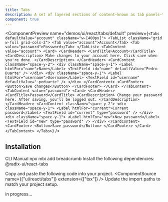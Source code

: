 ```yaml
---
title: Tabs
description: A set of layered sections of content—known as tab panels—that are displayed one at a time.
component: true
---
```


<ComponentPreview
  name="demos/ui/react/tabs/default"
  preview={`<Tabs defaultValue="account" className="w-[400px]">
         <TabList className="grid w-full grid-cols-2">
            <Tab value="account">Account</Tab>
            <Tab value="password">Password</Tab>
         </TabList>
         <TabContent value="account">
            <Card>
               <CardHeader>
                  <CardTitle>Account</CardTitle>
                  <CardDescription>
                     Make changes to your account here. Click save when you're done.
                  </CardDescription>
               </CardHeader>
               <CardContent className="space-y-2">
                  <div className="space-y-1">
                     <Label htmlFor="name">Name</Label>
                     <TextField id="name" defaultValue="Pedro Duarte" />
                  </div>
                  <div className="space-y-1">
                     <Label htmlFor="username">Username</Label>
                     <TextField id="username" defaultValue="~peduarte" />
                  </div>
               </CardContent>
               <CardFooter>
                  <Button>Save changes</Button>
               </CardFooter>
            </Card>
         </TabContent>
         <TabContent value="password">
            <Card>
               <CardHeader>
                  <CardTitle>Password</CardTitle>
                  <CardDescription>
                     Change your password here. After saving, you'll be logged out.
                  </CardDescription>
               </CardHeader>
               <CardContent className="space-y-2">
                  <div className="space-y-1">
                     <Label htmlFor="current">Current password</Label>
                     <TextField id="current" type="password" />
                  </div>
                  <div className="space-y-1">
                     <Label htmlFor="new">New password</Label>
                     <TextField id="new" type="password" />
                  </div>
               </CardContent>
               <CardFooter>
                  <Button>Save password</Button>
               </CardFooter>
            </Card>
         </TabContent>
      </Tabs>`}
/>

## Installation

<Tabs defaultValue="cli">
<TabsList>
<TabsTrigger value="cli">
CLI
</TabsTrigger>
<TabsTrigger value="manual">  
Manual
</TabsTrigger>
</TabsList>

<TabsContent value="cli">
<Bash>
<BashCommand>npx</BashCommand> mbi add breadcrumb
</Bash>
</TabsContent>

<TabsContent value="manual">
<Steps>
<Step className='flex items-center gap-2 mb-2'>Install the following dependencies:<SelectPackageManager/></Step>

<Bash>
<PackageManager/> @radix-ui/react-tabs
</Bash>

  <Step>Copy and paste the following code into your project.</Step>
  <ComponentSource name={["ui/react/tabs"]} extension={["tsx"]} />
  <Step>Update the import paths to match your project setup.</Step>
</Steps>
</TabsContent>
</Tabs>


in progress...
